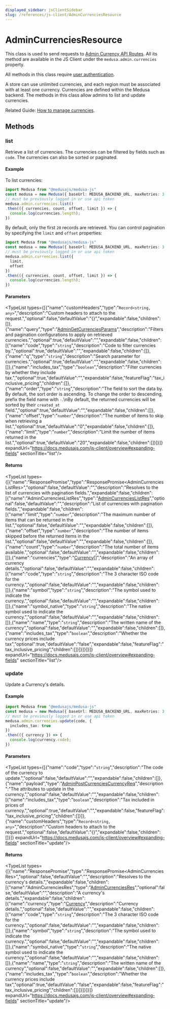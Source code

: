 ```yaml
---
displayed_sidebar: jsClientSidebar
slug: /references/js-client/AdminCurrenciesResource
---
```



# AdminCurrenciesResource

This class is used to send requests to [Admin Currency API Routes](https://docs.medusajs.com/v1/api/admin#currencies). All its method
are available in the JS Client under the `medusa.admin.currencies` property.

All methods in this class require [user authentication](js_client.AdminAuthResource.mdx#createsession).

A store can use unlimited currencies, and each region must be associated with at least one currency.
Currencies are defined within the Medusa backend. The methods in this class allow admins to list and update currencies.

Related Guide: [How to manage currencies](https://docs.medusajs.com/v1/modules/regions-and-currencies/admin/manage-currencies).

## Methods

### list

Retrieve a list of currencies. The currencies can be filtered by fields such as `code`. The currencies can also be sorted or paginated.

#### Example

To list currencies:

```ts
import Medusa from "@medusajs/medusa-js"
const medusa = new Medusa({ baseUrl: MEDUSA_BACKEND_URL, maxRetries: 3 })
// must be previously logged in or use api token
medusa.admin.currencies.list()
.then(({ currencies, count, offset, limit }) => {
  console.log(currencies.length);
})
```

By default, only the first `20` records are retrieved. You can control pagination by specifying the `limit` and `offset` properties:

```ts
import Medusa from "@medusajs/medusa-js"
const medusa = new Medusa({ baseUrl: MEDUSA_BACKEND_URL, maxRetries: 3 })
// must be previously logged in or use api token
medusa.admin.currencies.list({
  limit,
  offset
})
.then(({ currencies, count, offset, limit }) => {
  console.log(currencies.length);
})
```

#### Parameters

<TypeList types={[{"name":"customHeaders","type":"`Record<string, any>`","description":"Custom headers to attach to the request.","optional":false,"defaultValue":"{}","expandable":false,"children":[]},{"name":"query","type":"[AdminGetCurrenciesParams](../../medusa/classes/medusa.AdminGetCurrenciesParams.mdx)","description":"Filters and pagination configurations to apply on retrieved currencies.","optional":true,"defaultValue":"","expandable":false,"children":[{"name":"code","type":"`string`","description":"Code to filter currencies by.","optional":true,"defaultValue":"","expandable":false,"children":[]},{"name":"q","type":"`string`","description":"Search parameter for currencies.","optional":true,"defaultValue":"","expandable":false,"children":[]},{"name":"includes_tax","type":"`boolean`","description":"Filter currencies by whether they include tax.","optional":true,"defaultValue":"","expandable":false,"featureFlag":"tax_inclusive_pricing","children":[]},{"name":"order","type":"`string`","description":"The field to sort the data by. By default, the sort order is ascending. To change the order to descending, prefix the field name with `-`.\nBy default, the returned currencies will be sorted by their `created_at` field.","optional":true,"defaultValue":"","expandable":false,"children":[]},{"name":"offset","type":"`number`","description":"The number of items to skip when retrieving a list.","optional":true,"defaultValue":"0","expandable":false,"children":[]},{"name":"limit","type":"`number`","description":"Limit the number of items returned in the list.","optional":true,"defaultValue":"20","expandable":false,"children":[]}]}]} expandUrl="https://docs.medusajs.com/js-client/overview#expanding-fields" sectionTitle="list"/>

#### Returns

<TypeList types={[{"name":"ResponsePromise","type":"ResponsePromise&#60;AdminCurrenciesListRes&#62;","optional":false,"defaultValue":"","description":"Resolves to the list of currencies with pagination fields.","expandable":false,"children":[{"name":"AdminCurrenciesListRes","type":"[AdminCurrenciesListRes](../../medusa/types/medusa.AdminCurrenciesListRes.mdx)","optional":false,"defaultValue":"","description":"List of currencies with pagination fields.","expandable":false,"children":[{"name":"limit","type":"`number`","description":"The maximum number of items that can be returned in the list.","optional":false,"defaultValue":"","expandable":false,"children":[]},{"name":"offset","type":"`number`","description":"The number of items skipped before the returned items in the list.","optional":false,"defaultValue":"","expandable":false,"children":[]},{"name":"count","type":"`number`","description":"The total number of items available.","optional":false,"defaultValue":"","expandable":false,"children":[]},{"name":"currencies","type":"[Currency](../../entities/classes/entities.Currency.mdx)[]","description":"An array of currency details.","optional":false,"defaultValue":"","expandable":false,"children":[{"name":"code","type":"`string`","description":"The 3 character ISO code for the currency.","optional":false,"defaultValue":"","expandable":false,"children":[]},{"name":"symbol","type":"`string`","description":"The symbol used to indicate the currency.","optional":false,"defaultValue":"","expandable":false,"children":[]},{"name":"symbol_native","type":"`string`","description":"The native symbol used to indicate the currency.","optional":false,"defaultValue":"","expandable":false,"children":[]},{"name":"name","type":"`string`","description":"The written name of the currency","optional":false,"defaultValue":"","expandable":false,"children":[]},{"name":"includes_tax","type":"`boolean`","description":"Whether the currency prices include tax","optional":true,"defaultValue":"false","expandable":false,"featureFlag":"tax_inclusive_pricing","children":[]}]}]}]}]} expandUrl="https://docs.medusajs.com/js-client/overview#expanding-fields" sectionTitle="list"/>

### update

Update a Currency's details.

#### Example

```ts
import Medusa from "@medusajs/medusa-js"
const medusa = new Medusa({ baseUrl: MEDUSA_BACKEND_URL, maxRetries: 3 })
// must be previously logged in or use api token
medusa.admin.currencies.update(code, {
  includes_tax: true
})
.then(({ currency }) => {
  console.log(currency.code);
})
```

#### Parameters

<TypeList types={[{"name":"code","type":"`string`","description":"The code of the currency to update.","optional":false,"defaultValue":"","expandable":false,"children":[]},{"name":"payload","type":"[AdminPostCurrenciesCurrencyReq](../../medusa/classes/medusa.AdminPostCurrenciesCurrencyReq.mdx)","description":"The attributes to update in the currency.","optional":false,"defaultValue":"","expandable":false,"children":[{"name":"includes_tax","type":"`boolean`","description":"Tax included in prices of currency.","optional":true,"defaultValue":"","expandable":false,"featureFlag":"tax_inclusive_pricing","children":[]}]},{"name":"customHeaders","type":"`Record<string, any>`","description":"Custom headers to attach to the request.","optional":false,"defaultValue":"{}","expandable":false,"children":[]}]} expandUrl="https://docs.medusajs.com/js-client/overview#expanding-fields" sectionTitle="update"/>

#### Returns

<TypeList types={[{"name":"ResponsePromise","type":"ResponsePromise&#60;AdminCurrenciesRes&#62;","optional":false,"defaultValue":"","description":"Resolves to the currency's details.","expandable":false,"children":[{"name":"AdminCurrenciesRes","type":"[AdminCurrenciesRes](../../medusa/types/medusa.AdminCurrenciesRes.mdx)","optional":false,"defaultValue":"","description":"A currency's details.","expandable":false,"children":[{"name":"currency","type":"[Currency](../../entities/classes/entities.Currency.mdx)","description":"Currency details.","optional":false,"defaultValue":"","expandable":false,"children":[{"name":"code","type":"`string`","description":"The 3 character ISO code for the currency.","optional":false,"defaultValue":"","expandable":false,"children":[]},{"name":"symbol","type":"`string`","description":"The symbol used to indicate the currency.","optional":false,"defaultValue":"","expandable":false,"children":[]},{"name":"symbol_native","type":"`string`","description":"The native symbol used to indicate the currency.","optional":false,"defaultValue":"","expandable":false,"children":[]},{"name":"name","type":"`string`","description":"The written name of the currency","optional":false,"defaultValue":"","expandable":false,"children":[]},{"name":"includes_tax","type":"`boolean`","description":"Whether the currency prices include tax","optional":true,"defaultValue":"false","expandable":false,"featureFlag":"tax_inclusive_pricing","children":[]}]}]}]}]} expandUrl="https://docs.medusajs.com/js-client/overview#expanding-fields" sectionTitle="update"/>
